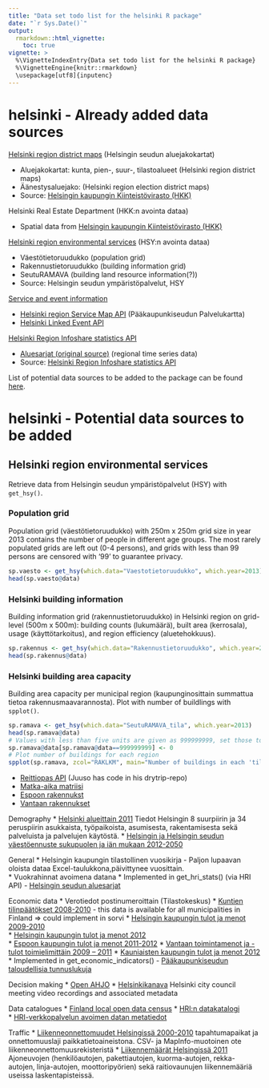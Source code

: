 ```yaml
---
title: "Data set todo list for the helsinki R package"
date: "`r Sys.Date()`"
output: 
  rmarkdown::html_vignette:
    toc: true
vignette: >
  %\VignetteIndexEntry{Data set todo list for the helsinki R package}
  %\VignetteEngine{knitr::rmarkdown}
  \usepackage[utf8]{inputenc}
---
```



helsinki - Already added data sources
==========

[Helsinki region district maps](#aluejakokartat) (Helsingin seudun aluejakokartat)

* Aluejakokartat: kunta, pien-, suur-, tilastoalueet (Helsinki region district maps)
* Äänestysaluejako: (Helsinki region election district maps)
* Source: [Helsingin kaupungin Kiinteistövirasto (HKK)](http://ptp.hel.fi/avoindata/)

Helsinki Real Estate Department (HKK:n avointa dataa)

* Spatial data from [Helsingin kaupungin Kiinteistövirasto (HKK)](http://ptp.hel.fi/avoindata/)

[Helsinki region environmental services](#hsy) (HSY:n avointa dataa)

* Väestötietoruudukko (population grid)
* Rakennustietoruudukko (building information grid)
* SeutuRAMAVA (building land resource information(?))
* Source: Helsingin seudun ympäristöpalvelut, HSY

[Service and event information](#servicemap)

* [Helsinki region Service Map API](http://api.hel.fi/servicemap/v2/) (Pääkaupunkiseudun Palvelukartta)
* [Helsinki Linked Event API](http://api.hel.fi/linkedevents/v1/)

[Helsinki Region Infoshare statistics API](#hri_stats)

* [Aluesarjat (original source)](http://www.aluesarjat.fi/) (regional time series data)
* Source: [Helsinki Region Infoshare statistics API](http://dev.hel.fi/stats/)


List of potential data sources to be added to the package can be found [here](todo-datasets.Rmd).

helsinki - Potential data sources to be added
==========


## <a name="hsy"></a> Helsinki region environmental services

Retrieve data from Helsingin seudun ympäristöpalvelut (HSY) with `get_hsy()`.

### Population grid 

Population grid (väestötietoruudukko) with 250m x 250m grid size in year 2013 contains the number of people in different age groups. The most rarely populated grids are left out (0-4 persons), and grids with less than 99 persons are censored with '99' to guarantee privacy.

```r
sp.vaesto <- get_hsy(which.data="Vaestotietoruudukko", which.year=2013)
head(sp.vaesto@data)
```


### Helsinki building information

Building information grid (rakennustietoruudukko) in Helsinki region on grid-level (500m x 500m): building counts (lukumäärä), built area (kerrosala), usage (käyttötarkoitus), and region efficiency (aluetehokkuus). 

```r
sp.rakennus <- get_hsy(which.data="Rakennustietoruudukko", which.year=2013)  
head(sp.rakennus@data)
```

### Helsinki building area capacity

Building area capacity per municipal region (kaupunginosittain summattua tietoa rakennusmaavarannosta). Plot with number of buildlings with `spplot()`.

```r
sp.ramava <- get_hsy(which.data="SeutuRAMAVA_tila", which.year=2013)  
head(sp.ramava@data)
# Values with less than five units are given as 999999999, set those to zero
sp.ramava@data[sp.ramava@data==999999999] <- 0
# Plot number of buildings for each region
spplot(sp.ramava, zcol="RAKLKM", main="Number of buildings in each 'tilastoalue'", col.regions=colorRampPalette(c('blue', 'gray80', 'red'))(100))
```



* [Reittiopas API](http://developer.reittiopas.fi/pages/en/home.php) (Juuso has code in his drytrip-repo)
* [Matka-aika matriisi](http://blogs.helsinki.fi/saavutettavuus/data/metropaccess-matka-aikamatriisi/)
* [Espoon rakennukst](http://www.hri.fi/fi/data/espoon-rakennukset/)
* [Vantaan rakennukset](http://www.hri.fi/fi/data/vantaan-rakennukset/)

Demography
* [Helsinki alueittain 2011](http://www.hri.fi/fi/data/helsinki-alueittain-2011-taulukot/) Tiedot Helsingin 8 suurpiirin ja 34 peruspiirin asukkaista, työpaikoista, asumisesta, rakentamisesta sekä palveluista ja palvelujen käytöstä.
* [Helsingin ja Helsingin seudun väestöennuste sukupuolen ja iän mukaan 2012-2050](http://www.hri.fi/fi/data/helsingin-ja-helsingin-seudun-vaestoennuste-sukupuolen-ja-ian-mukaan-2012-2050/)

General 
* Helsingin kaupungin tilastollinen vuosikirja - Paljon lupaavan oloista dataa Excel-taulukkona,päivittynee vuosittain.  
* Vuokrahinnat avoimena datana<!--(http://valtioneuvosto.fi/tiedotteet?oid=357198)-->
* Implemented in get_hri_stats() (via HRI API) - [Helsingin seudun aluesarjat](http://www.aluesarjat.fi/)

Economic data
* Verotiedot postinumeroittain (Tilastokeskus)
* [Kuntien tilinpäätökset 2008-2010](http://www.hri.fi/fi/data/kuntien-tilinpaatokset-2008-2010/) - this data is available for all municipalities in Finland => could implement in sorvi
* [Helsingin kaupungin tulot ja menot 2009-2010](http://www.hri.fi/fi/data/helsingin-kaupunki-tulot-ja-menot-2009-ja-2010/)  
* [Helsingin kaupungin tulot ja menot 2012]( http://www.hri.fi/fi/data/helsingin-kaupungin-tulot-ja-menot/)  
* [Espoon kaupungin tulot ja menot 2011-2012](http://www.hri.fi/fi/data/espoon-kaupungin-tulot-ja-menot/)
* [Vantaan toimintamenot ja -tulot toimielimittäin 2009 – 2011](http://www.hri.fi/fi/data/vantaan-toimintamenot-ja-tulot-toimielimittain-2009-2011/) 
* [Kauniaisten kaupungin tulot ja menot 2012](http://www.hri.fi/fi/data/kauniaisten-kaupungin-tulot-ja-menot/)
* Implemented in get_economic_indicators() - [Pääkaupunkiseudun taloudellisia tunnuslukuja](http://www.hri.fi/fi/data/paakaupunkiseudun-kuntien-taloudellisia-tunnuslukuja/)  

Decision making
* [Open AHJO](http://dev.hel.fi/apis/openahjo)
* [Helsinkikanava](http://open.helsinkikanava.fi/) Helsinki city council meeting video recordings and associated metadata

Data catalogues
* [Finland local open data census](http://fi-city.census.okfn.org/)
* [HRI:n datakatalogi](http://www.hri.fi/fi/data-haku/)  
* [HRI-verkkopalvelun avoimen datan metatiedot](http://www.hri.fi/fi/data/hri-verkkopalvelun-avoimen-datan-metatiedot)

Traffic
* [Liikenneonnettomuudet Helsingissä 2000-2010](http://www.hri.fi/fi/data/liikenneonnettomuudet-helsingissa-2000-2010) tapahtumapaikat ja onnettomuuslaji paikkatietoaineistona. CSV- ja MapInfo-muotoinen ote liikenneonnettomuusrekisteristä
* [Liikennemäärät Helsingissä 2011](http://www.hri.fi/fi/data/liikennemaarat-helsingissa-2011) Ajoneuvojen (henkilöautojen, pakettiautojen, kuorma-autojen, rekka-autojen, linja-autojen, moottoripyörien) sekä raitiovaunujen liikennemääriä useissa laskentapisteissä.
